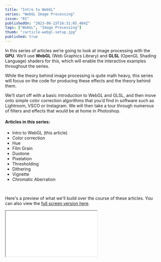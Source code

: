 ```yaml
---
title: "Intro to WebGL"
series: "WebGL Image Processing"
issue: "01"
publishedOn: "2023-06-15T16:31:05.404Z"
tags: ["WebGL", "Image Processing"]
thumb: "/article-webgl-setup.jpg"
published: true
---
```


In this series of articles we’re going to look at image processing with the **GPU**. We’ll use **WebGL** (Web Graphics Library) and **GLSL** (OpenGL Shading Language) shaders for this, which will enable the interactive examples throughout the series.

While the theory behind image processing is quite math heavy, this series will focus on the code for producing these effects and the theory behind them.

We’ll start off with a basic introduction to WebGL and GLSL, and then move onto simple color correction algorithms that you’d find in software such as Lightroom, VSCO or Instagram. We will then take a tour through numerous of filters and effects that would be at home in Photoshop.

#### Articles in this series:

- Intro to WebGL (this article)
- Color correction
- Hue
- Film Grain
- Duotone
- Pixelation
- Thresholding
- Dithering
- Vignette
- Chromatic Aberration

<br />

Here's a preview of what we'll build over the course of these articles. You can also view the [full screen version here](/webgl-filters-and-effects).

<iframe title="WebGL Photo - filters & effects" src="/webgl-filters-and-effects?header=false&preview=true" />

### Basic WebGL concepts

WebGL is a JavaScript API for rendering high-performance, interactive, 3D and 2D graphics in the browser. It uses your **GPU** to compute your programs in parallel rather than the linear fashion of the CPU.

WebGL enables us to **send data to, and run programs (shaders) on, the GPU**. This series will focus on a type of shader program known as a fragment shader. A fragment shader will run once for each pixel in the rendered image. These shader programs run in parallel so you can't have any shared state between them.

Shader programs are written in a C-inspired language called GLSL (OpenGL Shading Language). Graphics cards are extremely fast in comparssion to the CPU, and have many mathematical functions built in that GLSL enables us to take advantage of from our shader programs.

We pass data to our fragment shader as a **Uniform**. A Uniform is a variable that is the same for every fragment shader in a render pass. As this series will focus on editing images, we'll pass this into our shader program as a special kind of Uniform known as a **Texture**. Textures are WebGL's built in support for images. It stores the image data as a 2x2 matrix (row x column) of vec4 (4 value vector, similar to a array in Javascript) color RGBA (red, green, blue, alpha) values for each pixel cell.

### A brief recap:
- **Shader**: a program that runs on the GPU, as opposed to the CPU
- **Fragment shader**: a program (on the GPU) that runs for every pixel in your image in parallel
- **Uniform**: a variable that is the same for every fragment shader in a render pass
- **Texture**: WebGL’s built-in support for images

### GLSL colors

Colors in GLSL are a 4-value vector, containing the red, green, blue, alpha channels. These map to the RGBA values you know in CSS, but are 0.0 to 1.0 instead of 0 to 255.
To get a feel for how these relate to each other, have a play around with the values below using your arrow keys:

<ColorVec4 color={[255, 0, 0, 255]} />

### Our foundational shader

The foundations of our shader lie in a few input `uniform`s and one color value `output`. Let's have a quick look, then I'll break it down.

```glsl
#version 300 es
precision highp float;

uniform vec2 u_resolution;
uniform sampler2D u_image;

out vec4 outColor;

void main() {
  vec2 uv = gl_FragCoord.xy/u_resolution;

  vec4 texel = texture(u_image, uv);
  outColor = texel; 
}
```

Starting from the top, we have `#version 300 es`. This tells WebGL which version of GLSL our shader is written in. This is quite important as there are many breaking changes between version `100` and `300`.  The `precision` value tells our program how many decimals a floating point can contain. The more decimals the more data can be stored from a calculation. 

We pass our image in as a uniform `u_image`, which we can read with GLSL's `texture` function. We also need the resolution (width and height) of our canvas to correctly map our image data to our canvas size, passing this into the `texture` function.

The `texture` function outputs a `texel`: a texture element rather than a pixel. We can then assign this to our `outColor`.

This program doesn't do much at the moment. It simply outputs the image we pass in, as we can see below. In the [next article](/p/2023-06-webgl-02-color-correction) we’ll expand on this basic program to support color correction methods such as brightness, exposure and saturation.

For a deeper dive into WebGL I’d suggest taking a look at the brilliant [webgl2fundamentals.org](https://webgl2fundamentals.org/) or [mdn’s docs for WebGL](https://developer.mozilla.org/en-US/docs/Web/API/WebGL_API).

<WebGLFilters step="Intro" />
